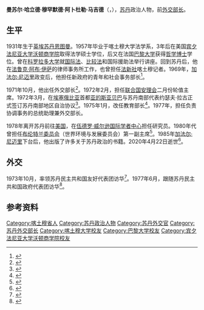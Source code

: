 {{Infobox officeholder
| 姓名     = 曼苏尔·哈立德
| 原名     = Mansour Khalid
| 性别     = 男
| 职务     = [[苏丹民主共和国|苏丹民主共和国]]外交部长
| 就任日期 = 1971年10月
| 卸任日期 = 1975年1月
| 前任     = [[法鲁克·阿布·伊萨|法鲁克·阿布·伊萨]]
| 继任     =
| 出生日期 = 1931年1月17日
| 出生地点 = [[英埃苏丹|英埃苏丹]][[喀土穆省|喀土穆省]][[恩图曼|恩图曼]]
| 逝世日期 = {{Dda|2020|4|22|1931|1|17}}
| 逝世地点 = [[苏丹|苏丹]][[喀土穆|喀土穆]]
| 职业     = [[外交官|外交官]]、[[政治人物|政治人物]]
| 母校     = [[喀土穆大学|喀土穆大学]]
}}
'''曼苏尔·哈立德·穆罕默德·阿卜杜勒·马吉德'''（{{lang-ar|منصور خالد محمد عبد الماجد}}，{{bd|1931年|1月17日|2020年|4月22日|catIdx=Khalid}}），[[苏丹|苏丹]]政治人物，前[[外交部长|外交部长]]。
==生平==
1931年生于[[英埃苏丹|英埃苏丹]][[恩图曼|恩图曼]]。1957年毕业于喀土穆大学法学系，3年后在美国[[宾夕法尼亚大学沃顿商学院|宾夕法尼亚大学沃顿商学院]]取得法学硕士学位，后又在法国[[巴黎大学_(1896年)|巴黎大学]]获得[[哲学博士|哲学博士]]学位。曾在[[科罗拉多大学|科罗拉多大学]]就[[国际法|国际法]]、[[比较法|比较法]]和国际援助法举行讲座。回到苏丹后，他在[[法鲁克·阿布·伊萨|法鲁克·阿布·伊萨]]的律师事务所工作，也曾担任[[法新社|法新社]]喀土穆记者。1969年，[[加法尔·尼迈里|加法尔·尼迈里]]政变后，他担任新政府的青年和社会事务部长<ref>{{cite web |title=Sudan’s Ex-Foreign Minister Mansour Khalid Dies |url=https://english.aawsat.com/home/article/2250436/sudan%E2%80%99s-ex-foreign-minister-mansour-khalid-dies |publisher=Asharq Al-Awsat |language=en |date=2020-04-24 |access-date=2020-12-06 |archive-date=2020-06-10 |archive-url=https://web.archive.org/web/20200610162536/https://english.aawsat.com/home/article/2250436/sudan%E2%80%99s-ex-foreign-minister-mansour-khalid-dies |dead-url=no }}</ref>。

1971年10月，他出任外交部长<ref>{{cite news |title=苏丹组成新内阁 尼迈里总统兼任总理 |work=[[人民日报|人民日报]] |date=1971-10-18 |page=6}}</ref>。1972年2月，担任[[联合国安理会|联合国安理会]]二月份轮值主席。1972年3月，在[[埃塞俄比亚|埃塞俄比亚]]首都[[亚的斯亚贝巴|亚的斯亚贝巴]]与苏丹南部代表约瑟夫·拉古正式签订苏丹南部地区自治协议<ref>{{cite news |title=苏丹政府和苏丹南部代表正式签订在苏丹南部地区实行自治的协议 |work=人民日报 |date=1972-03-29 |page=6}}</ref>。1975年1月，改任教育部长<ref>{{cite news |title=苏丹宣布改组内阁 |work=人民日报 |date=1975-01-31 |page=6}}</ref>。1977年，担任负责协调事务的总统助理兼外交部长。

1978年离开苏丹前往[[美国|美国]]，在[[伍德罗·威尔逊国际学者中心|伍德罗·威尔逊国际学者中心]]担任研究员。1980年代曾担任[[布伦特兰委员会|布伦特兰委员会]]（世界环境与发展委员会）第一副主席<ref>{{cite book |author1=Finger, Matthias |title=Environmental NGOs in World Politics |url=https://archive.org/details/environmentalngo00fing |date=1994 |publisher=[[Routledge|Routledge]] |isbn=9780415115094 |page=[https://archive.org/details/environmentalngo00fing/page/187 187] |language=en}}</ref>。1985年[[加法尔·尼迈里|加法尔·尼迈里]]下台后，他出版了许多关于苏丹政治的书籍。2020年4月22日逝世<ref>{{cite web |title=Sudan, South Sudan mourn death of Mansour Khalid |url=https://www.dabangasudan.org/en/all-news/article/sudan-south-sudan-mourn-death-of-mansour-khalid |publisher=Radio Dabanga |language=en |date=2020-04-24 |access-date=2020-12-06 |archive-date=2021-01-12 |archive-url=https://web.archive.org/web/20210112011435/https://www.dabangasudan.org/en/all-news/article/sudan-south-sudan-mourn-death-of-mansour-khalid |dead-url=no }}</ref>。

==外交==
1973年10月，率领苏丹民主共和国友好代表团访华<ref>{{cite news |title=周恩来总理、姬鹏飞外长、何英副外长会见哈立德外长率领的苏丹友好代表团 |work=人民日报 |date=1973-10-29 |page=1}}</ref>。1977年6月，跟随苏丹民主共和国政府代表团访华<ref>{{cite news |title=华主席会见尼迈里总统和他率领的苏丹政府代表团 |work=人民日报 |date=1977-06-08 |page=1}}</ref>。
==参考资料==
{{reflist}}

{{Authority control}}

{{DEFAULTSORT:Khalid, Mansour}}
[[Category:喀土穆省人|Category:喀土穆省人]]
[[Category:苏丹政治人物|Category:苏丹政治人物]]
[[Category:苏丹外交官|Category:苏丹外交官]]
[[Category:苏丹外交部长|Category:苏丹外交部长]]
[[Category:喀土穆大学校友|Category:喀土穆大学校友]]
[[Category:巴黎大学校友|Category:巴黎大学校友]]
[[Category:宾夕法尼亚大学沃顿商学院校友|Category:宾夕法尼亚大学沃顿商学院校友]]